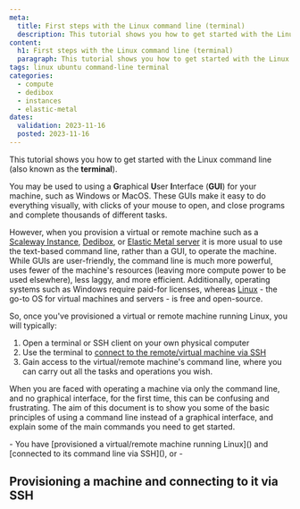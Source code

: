 ```yaml
---
meta:
  title: First steps with the Linux command line (terminal)
  description: This tutorial shows you how to get started with the Linux command line (aka terminal)
content:
  h1: First steps with the Linux command line (terminal)
  paragraph: This tutorial shows you how to get started with the Linux command line (aka terminal)
tags: linux ubuntu command-line terminal
categories:
  - compute
  - dedibox
  - instances
  - elastic-metal
dates:
  validation: 2023-11-16
  posted: 2023-11-16
---
```


This tutorial shows you how to get started with the Linux command line (also known as the **terminal**).

You may be used to using a **G**raphical **U**ser **I**nterface (**GUI**) for your machine, such as Windows or MacOS. These GUIs make it easy to do everything visually, with clicks of your mouse to open, and close programs and complete thousands of different tasks.

However, when you provision a virtual or remote machine such as a [Scaleway Instance](), [Dedibox](), or [Elastic Metal server]() it is more usual to use the text-based command line, rather than a GUI, to operate the machine. While GUIs are user-friendly, the command line is much more powerful, uses fewer of the machine's resources (leaving more compute power to be used elsewhere), less laggy, and more efficient. Additionally, operating systems such as Windows require paid-for licenses, whereas [Linux]() - the go-to OS for virtual machines and servers - is free and open-source.

So, once you've provisioned a virtual or remote machine running Linux, you will typically:
1. Open a terminal or SSH client on your own physical computer
2. Use the terminal to [connect to the remote/virtual machine via SSH]()
3. Gain access to the virtual/remote machine's command line, where you can carry out all the tasks and operations you wish. 

When you are faced with operating a machine via only the command line, and no graphical interface, for the first time, this can be confusing and frustrating. The aim of this document is to show you some of the basic principles of using a command line instead of a graphical interface, and explain some of the main commands you need to get started.

<Message type="requirements">
- You have [provisioned a virtual/remote machine running Linux]() and [connected to its command line via SSH](), or
- 

## Provisioning a machine and connecting to it via SSH

